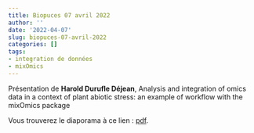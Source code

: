 ```yaml
---
title: Biopuces 07 avril 2022
author: ''
date: '2022-04-07'
slug: biopuces-07-avril-2022
categories: []
tags:
- integration de données
- mixOmics
---
```



Présentation de **Harold Durufle Déjean**,  Analysis and integration of omics data in a context of plant abiotic stress: an example of workflow with the mixOmics package


Vous trouverez le diaporama à ce lien : [pdf](/diapos/220407_BioPuce_durufle.pdf).

